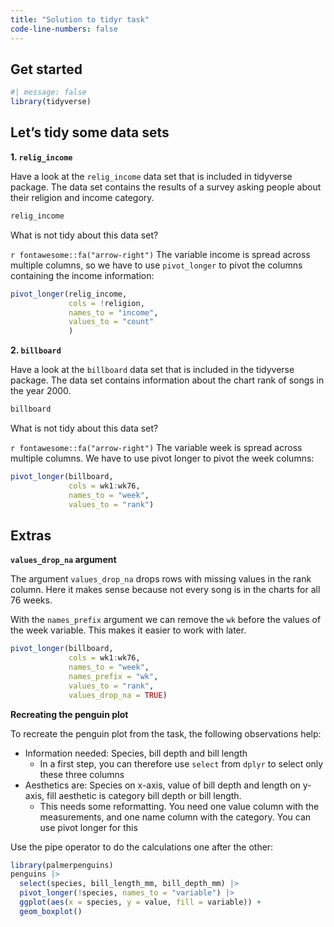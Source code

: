 ```yaml
---
title: "Solution to tidyr task"
code-line-numbers: false
---
```


## Get started

```r
#| message: false
library(tidyverse)
```

## Let's tidy some data sets

**1. `relig_income`**

Have a look at the `relig_income` data set that is included in tidyverse package.
The data set contains the results of a survey asking people about their religion and income category.

```r
relig_income
```

What is not tidy about this data set?

`r fontawesome::fa("arrow-right")` The variable income is spread across multiple columns, so we have to use `pivot_longer` to pivot the columns containing the income information:

```r
pivot_longer(relig_income,
             cols = !religion,
             names_to = "income",
             values_to = "count"
             )
```


**2. `billboard`**

Have a look at the `billboard` data set that is included in the tidyverse package.
The data set contains information about the chart rank of songs in the year 2000.

```r
billboard
```

What is not tidy about this data set?

`r fontawesome::fa("arrow-right")` The variable week is spread across multiple columns. We have to use pivot longer to pivot the week columns:

```r
pivot_longer(billboard,
             cols = wk1:wk76,
             names_to = "week",
             values_to = "rank")
```

## Extras

**`values_drop_na` argument**

The argument `values_drop_na` drops rows with missing values in the rank column. Here it makes sense because not every song is in the charts for all 76 weeks.

With the `names_prefix` argument we can remove the `wk` before the values of the week variable. This makes it easier to work with later.

```r
pivot_longer(billboard,
             cols = wk1:wk76,
             names_to = "week",
             names_prefix = "wk",
             values_to = "rank",
             values_drop_na = TRUE)
```

**Recreating the penguin plot**

To recreate the penguin plot from the task, the following observations help:

- Information needed: Species, bill depth and bill length
  - In a first step, you can therefore use `select` from `dplyr` to select only these
  three columns
- Aesthetics are: Species on x-axis, value of bill depth and length on y-axis, 
fill aesthetic is category bill depth or bill length.
  - This needs some reformatting. You need one value column with the measurements,
  and one name column with the category. You can use pivot longer for this
  
Use the pipe operator to do the calculations one after the other:

```r
library(palmerpenguins)
penguins |> 
  select(species, bill_length_mm, bill_depth_mm) |> 
  pivot_longer(!species, names_to = "variable") |> 
  ggplot(aes(x = species, y = value, fill = variable)) +
  geom_boxplot()
```

